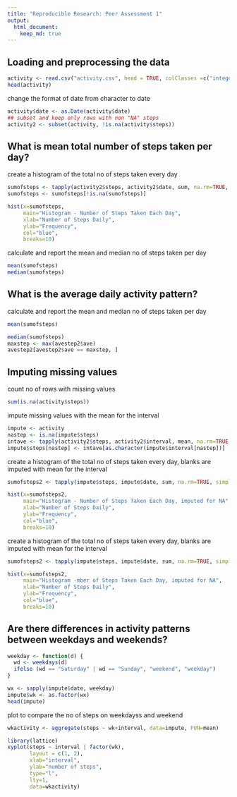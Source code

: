 ```yaml
---
title: "Reproducible Research: Peer Assessment 1"
output: 
  html_document:
    keep_md: true
---
```



## Loading and preprocessing the data
```r
activity <- read.csv("activity.csv", head = TRUE, colClasses =c("integer", "character", "integer"), na.strings="NA")
head(activity)
```

change the format of date from character to date 
```r
activity$date <- as.Date(activity$date)
## subset and keep only rows with non "NA" steps
activity2 <- subset(activity, !is.na(activity$steps))
```

## What is mean total number of steps taken per day?
create a histogram of the total no of steps taken every day
```r
sumofsteps <- tapply(activity2$steps, activity2$date, sum, na.rm=TRUE, simplify=T)
sumofsteps <- sumofsteps[!is.na(sumofsteps)]

hist(x=sumofsteps,
     main="Histogram - Number of Steps Taken Each Day",
     xlab="Number of Steps Daily",
     ylab="Frequency",
     col="blue",
     breaks=10)
```
calculate and report the mean and median no of steps taken per day
```r
mean(sumofsteps)
median(sumofsteps)
```

## What is the average daily activity pattern?
calculate and report the mean and median no of steps taken per day
```r
mean(sumofsteps)

median(sumofsteps)
maxstep <- max(avestep2$ave)
avestep2[avestep2$ave == maxstep, ]
```

## Imputing missing values
count no of rows with missing values
```r
sum(is.na(activity$steps))
```
impute missing values with the mean for the interval
```r
impute <- activity
nastep <- is.na(impute$steps)
intave <- tapply(activity2$steps, activity2$interval, mean, na.rm=TRUE, simplify=T)
impute$steps[nastep] <- intave[as.character(impute$interval[nastep])]
```
create a histogram of the total no of steps taken every day, blanks are imputed with mean for the interval
```r
sumofsteps2 <- tapply(impute$steps, impute$date, sum, na.rm=TRUE, simplify=T)

hist(x=sumofsteps2,
     main="Histogram - Number of Steps Taken Each Day, imputed for NA",
     xlab="Number of Steps Daily",
     ylab="Frequency",
     col="blue",
     breaks=10)
```

create a histogram of the total no of steps taken every day, blanks are imputed with mean for the interval
```r
sumofsteps2 <- tapply(impute$steps, impute$date, sum, na.rm=TRUE, simplify=T)

hist(x=sumofsteps2,
     main="Histogram -mber of Steps Taken Each Day, imputed for NA",
     xlab="Number of Steps Daily",
     ylab="Frequency",
     col="blue",
     breaks=10)
```

## Are there differences in activity patterns between weekdays and weekends?
```r
weekday <- function(d) {
  wd <- weekdays(d)
  ifelse (wd == "Saturday" | wd == "Sunday", "weekend", "weekday")
}

wx <- sapply(impute$date, weekday)
impute$wk <- as.factor(wx)
head(impute)
```

plot to compare the no of steps on weekdayss and weekend
```r
wkactivity <- aggregate(steps ~ wk+interval, data=impute, FUN=mean)

library(lattice)
xyplot(steps ~ interval | factor(wk),
       layout = c(1, 2),
       xlab="interval",
       ylab="number of steps",
       type="l",
       lty=1,
       data=wkactivity)
```

